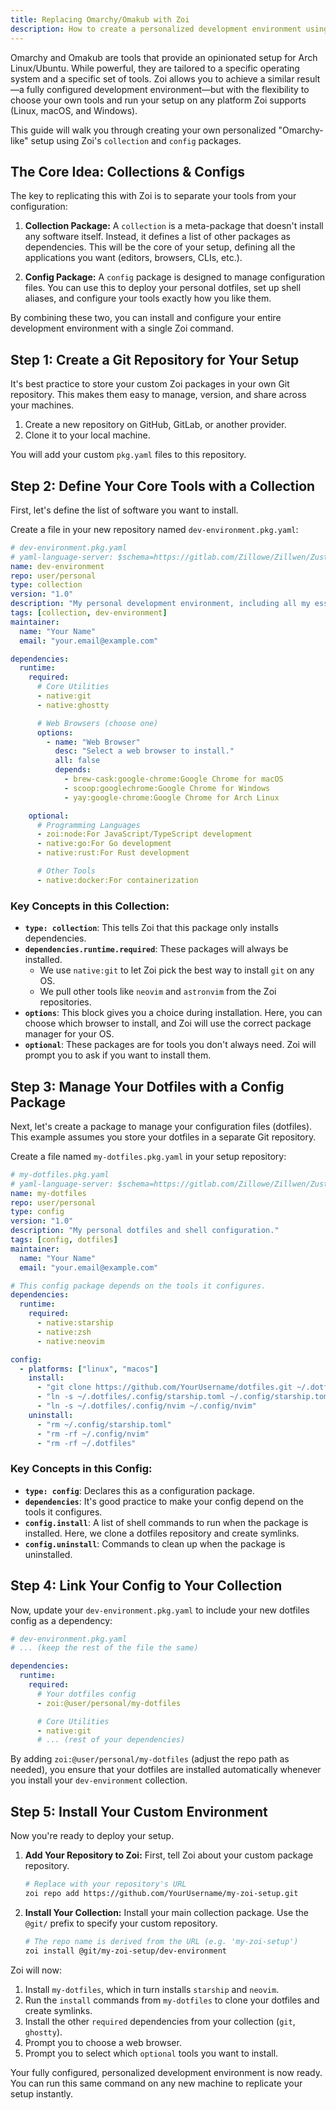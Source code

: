 ```yaml
---
title: Replacing Omarchy/Omakub with Zoi
description: How to create a personalized development environment using Zoi, similar to Omarchy or Omakub.
---
```


Omarchy and Omakub are tools that provide an opinionated setup for Arch Linux/Ubuntu. While powerful, they are tailored to a specific operating system and a specific set of tools. Zoi allows you to achieve a similar result—a fully configured development environment—but with the flexibility to choose your own tools and run your setup on any platform Zoi supports (Linux, macOS, and Windows).

This guide will walk you through creating your own personalized "Omarchy-like" setup using Zoi's `collection` and `config` packages.

## The Core Idea: Collections & Configs

The key to replicating this with Zoi is to separate your tools from your configuration:

1.  **Collection Package:** A `collection` is a meta-package that doesn't install any software itself. Instead, it defines a list of other packages as dependencies. This will be the core of your setup, defining all the applications you want (editors, browsers, CLIs, etc.).

2.  **Config Package:** A `config` package is designed to manage configuration files. You can use this to deploy your personal dotfiles, set up shell aliases, and configure your tools exactly how you like them.

By combining these two, you can install and configure your entire development environment with a single Zoi command.

## Step 1: Create a Git Repository for Your Setup

It's best practice to store your custom Zoi packages in your own Git repository. This makes them easy to manage, version, and share across your machines.

1.  Create a new repository on GitHub, GitLab, or another provider.
2.  Clone it to your local machine.

You will add your custom `pkg.yaml` files to this repository.

## Step 2: Define Your Core Tools with a Collection

First, let's define the list of software you want to install.

Create a file in your new repository named `dev-environment.pkg.yaml`:

```yaml
# dev-environment.pkg.yaml
# yaml-language-server: $schema=https://gitlab.com/Zillowe/Zillwen/Zusty/Zoi/-/raw/main/app/pkg.schema.json
name: dev-environment
repo: user/personal
type: collection
version: "1.0"
description: "My personal development environment, including all my essential tools."
tags: [collection, dev-environment]
maintainer:
  name: "Your Name"
  email: "your.email@example.com"

dependencies:
  runtime:
    required:
      # Core Utilities
      - native:git
      - native:ghostty

      # Web Browsers (choose one)
      options:
        - name: "Web Browser"
          desc: "Select a web browser to install."
          all: false
          depends:
            - brew-cask:google-chrome:Google Chrome for macOS
            - scoop:googlechrome:Google Chrome for Windows
            - yay:google-chrome:Google Chrome for Arch Linux

    optional:
      # Programming Languages
      - zoi:node:For JavaScript/TypeScript development
      - native:go:For Go development
      - native:rust:For Rust development

      # Other Tools
      - native:docker:For containerization
```

### Key Concepts in this Collection:

- **`type: collection`**: This tells Zoi that this package only installs dependencies.
- **`dependencies.runtime.required`**: These packages will always be installed.
  - We use `native:git` to let Zoi pick the best way to install `git` on any OS.
  - We pull other tools like `neovim` and `astronvim` from the Zoi repositories.
- **`options`**: This block gives you a choice during installation. Here, you can choose which browser to install, and Zoi will use the correct package manager for your OS.
- **`optional`**: These packages are for tools you don't always need. Zoi will prompt you to ask if you want to install them.

## Step 3: Manage Your Dotfiles with a Config Package

Next, let's create a package to manage your configuration files (dotfiles). This example assumes you store your dotfiles in a separate Git repository.

Create a file named `my-dotfiles.pkg.yaml` in your setup repository:

```yaml
# my-dotfiles.pkg.yaml
# yaml-language-server: $schema=https://gitlab.com/Zillowe/Zillwen/Zusty/Zoi/-/raw/main/app/pkg.schema.json
name: my-dotfiles
repo: user/personal
type: config
version: "1.0"
description: "My personal dotfiles and shell configuration."
tags: [config, dotfiles]
maintainer:
  name: "Your Name"
  email: "your.email@example.com"

# This config package depends on the tools it configures.
dependencies:
  runtime:
    required:
      - native:starship
      - native:zsh
      - native:neovim

config:
  - platforms: ["linux", "macos"]
    install:
      - "git clone https://github.com/YourUsername/dotfiles.git ~/.dotfiles"
      - "ln -s ~/.dotfiles/.config/starship.toml ~/.config/starship.toml"
      - "ln -s ~/.dotfiles/.config/nvim ~/.config/nvim"
    uninstall:
      - "rm ~/.config/starship.toml"
      - "rm -rf ~/.config/nvim"
      - "rm -rf ~/.dotfiles"
```

### Key Concepts in this Config:

- **`type: config`**: Declares this as a configuration package.
- **`dependencies`**: It's good practice to make your config depend on the tools it configures.
- **`config.install`**: A list of shell commands to run when the package is installed. Here, we clone a dotfiles repository and create symlinks.
- **`config.uninstall`**: Commands to clean up when the package is uninstalled.

## Step 4: Link Your Config to Your Collection

Now, update your `dev-environment.pkg.yaml` to include your new dotfiles config as a dependency:

```yaml
# dev-environment.pkg.yaml
# ... (keep the rest of the file the same)

dependencies:
  runtime:
    required:
      # Your dotfiles config
      - zoi:@user/personal/my-dotfiles

      # Core Utilities
      - native:git
      # ... (rest of your dependencies)
```

By adding `zoi:@user/personal/my-dotfiles` (adjust the repo path as needed), you ensure that your dotfiles are installed automatically whenever you install your `dev-environment` collection.

## Step 5: Install Your Custom Environment

Now you're ready to deploy your setup.

1.  **Add Your Repository to Zoi:**
    First, tell Zoi about your custom package repository.

    ```sh
    # Replace with your repository's URL
    zoi repo add https://github.com/YourUsername/my-zoi-setup.git
    ```

2.  **Install Your Collection:**
    Install your main collection package. Use the `@git/` prefix to specify your custom repository.

    ```sh
    # The repo name is derived from the URL (e.g. 'my-zoi-setup')
    zoi install @git/my-zoi-setup/dev-environment
    ```

Zoi will now:

1.  Install `my-dotfiles`, which in turn installs `starship` and `neovim`.
2.  Run the `install` commands from `my-dotfiles` to clone your dotfiles and create symlinks.
3.  Install the other `required` dependencies from your collection (`git`, `ghostty`).
4.  Prompt you to choose a web browser.
5.  Prompt you to select which `optional` tools you want to install.

Your fully configured, personalized development environment is now ready. You can run this same command on any new machine to replicate your setup instantly.

